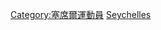 {{Fooian fooers |Profession=游泳運動員 |Nationality=塞席爾人 |Country=塞席爾 |Supercategory=運動員 }}

[[Category:塞席爾運動員|Category:塞席爾運動員]]
[[Category:各國游泳運動員|Seychelles]]